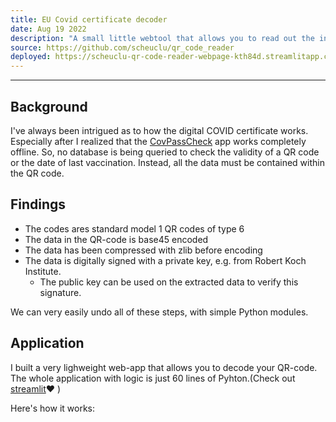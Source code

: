 ```yaml
---
title: EU Covid certificate decoder
date: Aug 19 2022
description: "A small little webtool that allows you to read out the information stored in your EU Covid certificate (Green Pass)"
source: https://github.com/scheuclu/qr_code_reader
deployed: https://scheuclu-qr-code-reader-webpage-kth84d.streamlitapp.com
---
```


___
## Background
I've always been intrigued as to how the digital COVID certificate works. Especially after I realized that the [CovPassCheck]([TODO](https://play.google.com/store/apps/details?id=de.rki.covpass.checkapp&hl=en_GB&gl=US)) app works completely offline. So, no database is being queried to check the validity of a QR code or the date of last vaccination. Instead, all the data must be contained within the QR code.

## Findings

- The codes ares standard model 1 QR codes of type 6
- The data in the QR-code is base45 encoded
- The data has been compressed with zlib before encoding
- The data is digitally signed with a private key, e.g. from Robert Koch Institute.
  - The public key can be used on the extracted data to verify this signature.

We can very easily undo all of these steps, with simple Python modules.


## Application

I built a very lighweight web-app that allows you to decode your QR-code.
The whole application with logic is just 60 lines of Pyhton.(Check out [streamlit](https://streamlit.io)❤️ )

Here's how it works:
<YouTube videoId="nmRsv5Ye4IU"/>